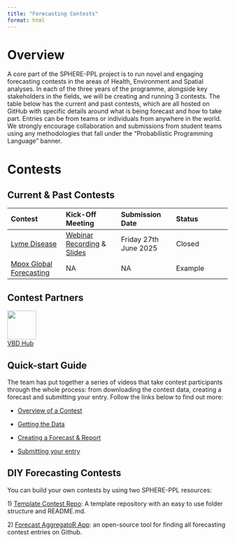 ```yaml
---
title: "Forecasting Contests"
format: html
---
```


# Overview

A core part of the SPHERE-PPL project is to run novel and engaging forecasting contests in the areas of Health, Environment and Spatial analyses. In each of the three years of the programme, alongside key stakeholders in the fields, we will be creating and running 3 contests. The table below has the current and past contests, which are all hosted on GitHub with specific details around what is being forecast and how to take part. Entries can be from teams or individuals from anywhere in the world. We strongly encourage collaboration and submissions from student teams using any methodologies that fall under the "Probabilistic Programming Language" banner.

# Contests

## Current & Past Contests

| Contest | Kick-Off Meeting | Submission Date | Status |
|:-----------------|:-----------------|:-----------------|:-----------------|
| [Lyme Disease](https://github.com/SPHERE-PPL/HFC-Lyme-Disease) | [Webinar Recording](https://drive.google.com/file/d/1cAxYpgOa-HntQI5pp5j08cTpG5ZKr5TX/view?usp=sharing) & [Slides](Kick-Off.pdf) | Friday 27th June 2025 | Closed |
| [Mpox Global Forecasting](https://github.com/SPHERE-PPL/Competition-Example-Mpox) | NA | NA | Example |

## Contest Partners

![](images/image.jpeg){width="66"}       
[VBD Hub](https://vbdhub.org/)

## Quick-start Guide

The team has put together a series of videos that take contest participants through the whole process: from downloading the contest data, creating a forecast and submitting your entry. Follow the links below to find out more:

-   [Overview of a Contest](https://www.loom.com/share/a823f8fe911846289f7a42854fe6e089?sid=d6ef08f2-118f-4fe2-9f60-413d07394514)

-   [Getting the Data](https://www.loom.com/share/0d808b229fbf4f09a85a2c53f40902bd?sid=87bcf47f-1587-434e-aa6f-3efe8c2c8304)

-   [Creating a Forecast & Report](https://www.loom.com/share/596e5d6d836f4d74b793f6b27aa9d5da?sid=39ab1d29-a4b6-45d6-8573-ee086160e45e)

-   [Submitting your entry](https://www.loom.com/share/455f5474945c48de8cce8ef22415c06b?sid=b9687192-cb32-4be6-827b-bfe2ab646c48)

## DIY Forecasting Contests

You can build your own contests by using two SPHERE-PPL resources:

1\) [Template Contest Repo](https://github.com/SPHERE-PPL/forecasting-contest-template): A template repository with an easy to use folder structure and README.md.

2\) [Forecast AggregatoR App](https://github.com/SPHERE-PPL/Forecast-AggregatoR): an open-source tool for finding all forecasting contest entries on Github.
